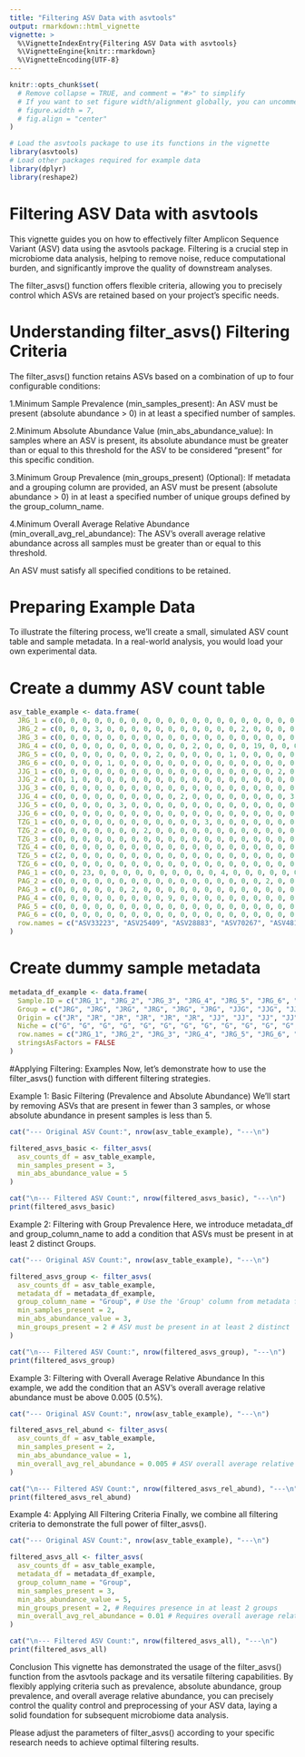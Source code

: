 ```yaml
---
title: "Filtering ASV Data with asvtools"
output: rmarkdown::html_vignette
vignette: >
  %\VignetteIndexEntry{Filtering ASV Data with asvtools}
  %\VignetteEngine{knitr::rmarkdown}
  %\VignetteEncoding{UTF-8}
---
```


```r
knitr::opts_chunk$set(
  # Remove collapse = TRUE, and comment = "#>" to simplify
  # If you want to set figure width/alignment globally, you can uncomment these:
  # figure.width = 7,
  # fig.align = "center"
)
```

```r
# Load the asvtools package to use its functions in the vignette
library(asvtools)
# Load other packages required for example data
library(dplyr)
library(reshape2)
```

# Filtering ASV Data with asvtools
This vignette guides you on how to effectively filter Amplicon Sequence Variant (ASV) data using the asvtools package. Filtering is a crucial step in microbiome data analysis, helping to remove noise, reduce computational burden, and significantly improve the quality of downstream analyses.

The filter_asvs() function offers flexible criteria, allowing you to precisely control which ASVs are retained based on your project's specific needs.

# Understanding filter_asvs() Filtering Criteria
The filter_asvs() function retains ASVs based on a combination of up to four configurable conditions:

1.Minimum Sample Prevalence (min_samples_present): An ASV must be present (absolute abundance > 0) in at least a specified number of samples.

2.Minimum Absolute Abundance Value (min_abs_abundance_value): In samples where an ASV is present, its absolute abundance must be greater than or equal to this threshold for the ASV to be considered "present" for this specific condition.

3.Minimum Group Prevalence (min_groups_present) (Optional): If metadata and a grouping column are provided, an ASV must be present (absolute abundance > 0) in at least a specified number of unique groups defined by the group_column_name.

4.Minimum Overall Average Relative Abundance (min_overall_avg_rel_abundance): The ASV's overall average relative abundance across all samples must be greater than or equal to this threshold.

An ASV must satisfy all specified conditions to be retained.

# Preparing Example Data
To illustrate the filtering process, we'll create a small, simulated ASV count table and sample metadata. In a real-world analysis, you would load your own experimental data.

# Create a dummy ASV count table
```r
asv_table_example <- data.frame(
  JRG_1 = c(0, 0, 0, 0, 0, 0, 0, 0, 0, 0, 0, 0, 0, 0, 0, 0, 0, 0, 0, 0, 16, 0, 0, 0, 0, 18, 0, 0, 0, 33, 33, 0, 37, 0, 0, 0, 0, 0, 38, 0),
  JRG_2 = c(0, 0, 0, 3, 0, 0, 0, 0, 0, 0, 0, 0, 0, 0, 0, 2, 0, 0, 0, 0, 23, 0, 0, 0, 0, 29, 0, 0, 0, 32, 0, 0, 44, 0, 0, 0, 0, 0, 22, 0),
  JRG_3 = c(0, 0, 0, 0, 0, 0, 0, 0, 0, 0, 0, 0, 0, 0, 0, 0, 0, 0, 0, 0, 36, 12, 0, 5, 0, 46, 0, 0, 0, 0, 0, 0, 25, 0, 0, 0, 0, 0, 28, 0),
  JRG_4 = c(0, 0, 0, 0, 0, 0, 0, 0, 0, 0, 0, 2, 0, 0, 0, 0, 19, 0, 0, 0, 27, 0, 83, 0, 27, 25, 0, 0, 0, 34, 37, 0, 29, 0, 0, 0, 0, 0, 19, 0),
  JRG_5 = c(0, 0, 0, 0, 0, 0, 0, 0, 2, 0, 0, 0, 0, 0, 1, 0, 0, 0, 0, 0, 0, 0, 0, 0, 0, 50, 0, 0, 0, 0, 43, 0, 20, 0, 0, 0, 0, 0, 18, 0),
  JRG_6 = c(0, 0, 0, 0, 1, 0, 0, 0, 0, 0, 0, 0, 0, 0, 0, 0, 0, 0, 0, 0, 21, 0, 0, 0, 0, 0, 0, 0, 0, 0, 21, 0, 0, 0, 0, 0, 0, 0, 22, 0),
  JJG_1 = c(0, 0, 0, 0, 0, 0, 0, 0, 0, 0, 0, 0, 0, 0, 0, 0, 0, 0, 2, 0, 38, 49, 0, 0, 25, 28, 0, 0, 48, 0, 9, 18, 105, 0, 0, 0, 0, 44, 62, 9),
  JJG_2 = c(0, 1, 0, 0, 0, 0, 0, 0, 0, 0, 0, 0, 0, 0, 0, 0, 0, 0, 0, 0, 25, 64, 0, 0, 26, 31, 0, 0, 31, 23, 8, 0, 155, 0, 0, 15, 0, 52, 79, 16),
  JJG_3 = c(0, 0, 0, 0, 0, 0, 0, 0, 0, 0, 0, 0, 0, 0, 0, 0, 0, 0, 0, 0, 41, 45, 0, 41, 30, 0, 0, 0, 26, 0, 11, 0, 213, 0, 0, 0, 0, 59, 51, 24),
  JJG_4 = c(0, 0, 0, 0, 0, 0, 0, 0, 0, 0, 2, 0, 0, 0, 0, 0, 0, 0, 0, 3, 31, 56, 0, 15, 24, 37, 15, 0, 33, 10, 13, 0, 65, 41, 0, 14, 0, 37, 81, 19),
  JJG_5 = c(0, 0, 0, 0, 0, 3, 0, 0, 0, 0, 0, 0, 0, 0, 0, 0, 0, 0, 0, 0, 24, 32, 0, 0, 66, 55, 0, 0, 36, 0, 12, 0, 111, 0, 0, 0, 0, 62, 44, 30),
  JJG_6 = c(0, 0, 0, 0, 0, 0, 0, 0, 0, 0, 0, 0, 0, 0, 0, 0, 0, 0, 0, 0, 0, 31, 0, 0, 33, 21, 0, 0, 25, 0, 7, 34, 102, 0, 0, 0, 5, 57, 37, 30),
  TZG_1 = c(0, 0, 0, 0, 0, 0, 0, 0, 0, 0, 0, 0, 3, 0, 0, 0, 0, 0, 0, 0, 36, 15, 0, 50, 0, 20, 0, 23, 16, 20, 4, 0, 0, 35, 25, 30, 224, 0, 0, 14),
  TZG_2 = c(0, 0, 0, 0, 0, 0, 0, 2, 0, 0, 0, 0, 0, 0, 0, 0, 0, 0, 0, 0, 35, 14, 0, 0, 0, 0, 18, 18, 0, 0, 0, 49, 0, 61, 52, 24, 88, 34, 0, 10),
  TZG_3 = c(0, 0, 0, 0, 0, 0, 0, 0, 0, 0, 0, 0, 0, 0, 0, 0, 0, 0, 0, 0, 39, 12, 121, 0, 0, 25, 26, 15, 26, 0, 0, 0, 76, 87, 37, 0, 61, 0, 0, 0),
  TZG_4 = c(0, 0, 0, 0, 0, 0, 0, 0, 0, 0, 0, 0, 0, 0, 0, 0, 0, 0, 0, 0, 50, 14, 0, 31, 0, 25, 14, 18, 0, 0, 0, 0, 0, 43, 25, 0, 66, 0, 0, 24),
  TZG_5 = c(2, 0, 0, 0, 0, 0, 0, 0, 0, 0, 0, 0, 0, 0, 0, 0, 0, 0, 0, 0, 53, 0, 103, 0, 0, 0, 0, 10, 0, 0, 3, 0, 0, 63, 32, 24, 142, 32, 0, 0),
  TZG_6 = c(0, 0, 0, 0, 0, 0, 0, 0, 0, 0, 0, 0, 0, 0, 0, 0, 0, 0, 0, 0, 43, 12, 0, 32, 0, 0, 0, 11, 0, 0, 0, 0, 0, 0, 29, 0, 60, 0, 0, 14),
  PAG_1 = c(0, 0, 23, 0, 0, 0, 0, 0, 0, 0, 0, 0, 0, 4, 0, 0, 0, 0, 0, 0, 0, 8, 0, 34, 0, 0, 0, 16, 122, 0, 0, 0, 0, 0, 23, 25, 0, 0, 34, 0),
  PAG_2 = c(0, 0, 0, 0, 0, 0, 0, 0, 0, 0, 0, 0, 0, 0, 0, 0, 0, 2, 0, 0, 0, 9, 0, 0, 0, 0, 10, 0, 122, 0, 0, 0, 0, 0, 27, 21, 0, 0, 0, 0),
  PAG_3 = c(0, 0, 0, 0, 0, 0, 2, 0, 0, 0, 0, 0, 0, 0, 0, 0, 0, 0, 0, 0, 0, 8, 0, 0, 0, 0, 5, 4, 79, 0, 0, 0, 0, 0, 0, 41, 0, 0, 0, 0),
  PAG_4 = c(0, 0, 0, 0, 0, 0, 0, 0, 0, 9, 0, 0, 0, 0, 0, 0, 0, 0, 0, 0, 0, 16, 0, 0, 0, 0, 8, 7, 428, 0, 0, 0, 0, 0, 0, 38, 0, 0, 15, 0),
  PAG_5 = c(0, 0, 0, 0, 0, 0, 0, 0, 0, 0, 0, 0, 0, 0, 0, 0, 0, 0, 0, 0, 0, 11, 0, 0, 0, 0, 11, 18, 598, 0, 0, 0, 0, 0, 0, 34, 0, 0, 0, 0),
  PAG_6 = c(0, 0, 0, 0, 0, 0, 0, 0, 0, 0, 0, 0, 0, 0, 0, 0, 0, 0, 0, 0, 0, 9, 0, 36, 0, 0, 9, 0, 161, 0, 0, 0, 0, 0, 29, 23, 0, 0, 42, 0),
  row.names = c("ASV33223", "ASV25409", "ASV28883", "ASV70267", "ASV48196", "ASV40031", "ASV65646", "ASV8421", "ASV58120", "ASV52240", "ASV16749", "ASV14431", "ASV75284", "ASV29542", "ASV59240", "ASV71098", "ASV11980", "ASV34954", "ASV43989", "ASV16613", "ASV201", "ASV138", "ASV11736", "ASV207", "ASV323", "ASV4139", "ASV4011", "ASV6667", "ASV317", "ASV11791", "ASV712", "ASV6543", "ASV14", "ASV6519", "ASV3823", "ASV3800", "ASV5338", "ASV105", "ASV117", "ASV337")
)
```

# Create dummy sample metadata
```r
metadata_df_example <- data.frame(
  Sample.ID = c("JRG_1", "JRG_2", "JRG_3", "JRG_4", "JRG_5", "JRG_6", "JJG_1", "JJG_2", "JJG_3", "JJG_4", "JJG_5", "JJG_6", "TZG_1", "TZG_2", "TZG_3", "TZG_4", "TZG_5", "TZG_6", "PAG_1", "PAG_2", "PAG_3", "PAG_4", "PAG_5", "PAG_6"),
  Group = c("JRG", "JRG", "JRG", "JRG", "JRG", "JRG", "JJG", "JJG", "JJG", "JJG", "JJG", "JJG", "TZG", "TZG", "TZG", "TZG", "TZG", "TZG", "PAG", "PAG", "PAG", "PAG", "PAG", "PAG"),
  Origin = c("JR", "JR", "JR", "JR", "JR", "JR", "JJ", "JJ", "JJ", "JJ", "JJ", "JJ", "TZ", "TZ", "TZ", "TZ", "TZ", "TZ", "PA", "PA", "PA", "PA", "PA", "PA"),
  Niche = c("G", "G", "G", "G", "G", "G", "G", "G", "G", "G", "G", "G", "G", "G", "G", "G", "G", "G", "G", "G", "G", "G", "G", "G"),
  row.names = c("JRG_1", "JRG_2", "JRG_3", "JRG_4", "JRG_5", "JRG_6", "JJG_1", "JJG_2", "JJG_3", "JJG_4", "JJG_5", "JJG_6", "TZG_1", "TZG_2", "TZG_3", "TZG_4", "TZG_5", "TZG_6", "PAG_1", "PAG_2", "PAG_3", "PAG_4", "PAG_5", "PAG_6"),
  stringsAsFactors = FALSE
)
```

#Applying Filtering: Examples
Now, let's demonstrate how to use the filter_asvs() function with different filtering strategies.

Example 1: Basic Filtering (Prevalence and Absolute Abundance)
We'll start by removing ASVs that are present in fewer than 3 samples, or whose absolute abundance in present samples is less than 5.

```r
cat("--- Original ASV Count:", nrow(asv_table_example), "---\n")

filtered_asvs_basic <- filter_asvs(
  asv_counts_df = asv_table_example,
  min_samples_present = 3,
  min_abs_abundance_value = 5
)

cat("\n--- Filtered ASV Count:", nrow(filtered_asvs_basic), "---\n")
print(filtered_asvs_basic)
```

Example 2: Filtering with Group Prevalence
Here, we introduce metadata_df and group_column_name to add a condition that ASVs must be present in at least 2 distinct Groups.

```r
cat("--- Original ASV Count:", nrow(asv_table_example), "---\n")

filtered_asvs_group <- filter_asvs(
  asv_counts_df = asv_table_example,
  metadata_df = metadata_df_example,
  group_column_name = "Group", # Use the 'Group' column from metadata for grouping
  min_samples_present = 2,
  min_abs_abundance_value = 3,
  min_groups_present = 2 # ASV must be present in at least 2 distinct 'Group's
)

cat("\n--- Filtered ASV Count:", nrow(filtered_asvs_group), "---\n")
print(filtered_asvs_group)
```

Example 3: Filtering with Overall Average Relative Abundance
In this example, we add the condition that an ASV's overall average relative abundance must be above 0.005 (0.5%).

```r
cat("--- Original ASV Count:", nrow(asv_table_example), "---\n")

filtered_asvs_rel_abund <- filter_asvs(
  asv_counts_df = asv_table_example,
  min_samples_present = 2,
  min_abs_abundance_value = 1,
  min_overall_avg_rel_abundance = 0.005 # ASV overall average relative abundance >= 0.5%
)

cat("\n--- Filtered ASV Count:", nrow(filtered_asvs_rel_abund), "---\n")
print(filtered_asvs_rel_abund)
```

Example 4: Applying All Filtering Criteria
Finally, we combine all filtering criteria to demonstrate the full power of filter_asvs().

```r
cat("--- Original ASV Count:", nrow(asv_table_example), "---\n")

filtered_asvs_all <- filter_asvs(
  asv_counts_df = asv_table_example,
  metadata_df = metadata_df_example,
  group_column_name = "Group",
  min_samples_present = 3,
  min_abs_abundance_value = 5,
  min_groups_present = 2, # Requires presence in at least 2 groups
  min_overall_avg_rel_abundance = 0.01 # Requires overall average relative abundance >= 1%
)

cat("\n--- Filtered ASV Count:", nrow(filtered_asvs_all), "---\n")
print(filtered_asvs_all)
```

Conclusion
This vignette has demonstrated the usage of the filter_asvs() function from the asvtools package and its versatile filtering capabilities. By flexibly applying criteria such as prevalence, absolute abundance, group prevalence, and overall average relative abundance, you can precisely control the quality control and preprocessing of your ASV data, laying a solid foundation for subsequent microbiome data analysis.

Please adjust the parameters of filter_asvs() according to your specific research needs to achieve optimal filtering results.
